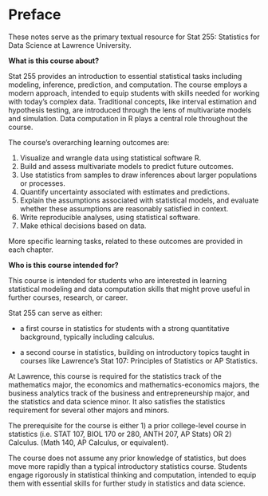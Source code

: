 # Preface {.unnumbered}

These notes serve as the primary textual resource for Stat 255: Statistics for Data Science at Lawrence University.

**What is this course about?**

Stat 255 provides an introduction to essential statistical tasks including modeling, inference, prediction, and computation. The course employs a modern approach, intended to equip students with skills needed for working with today's complex data. Traditional concepts, like interval estimation and hypothesis testing, are introduced through the lens of multivariate models and simulation. Data computation in R plays a central role throughout the course.

The course's overarching learning outcomes are:

1.  Visualize and wrangle data using statistical software R.\
2.  Build and assess multivariate models to predict future outcomes.\
3.  Use statistics from samples to draw inferences about larger populations or processes.\
4.  Quantify uncertainty associated with estimates and predictions.\
5.  Explain the assumptions associated with statistical models, and evaluate whether these assumptions are reasonably satisfied in context.\
6.  Write reproducible analyses, using statistical software.\
7.  Make ethical decisions based on data.

More specific learning tasks, related to these outcomes are provided in each chapter.

**Who is this course intended for?**

This course is intended for students who are interested in learning statistical modeling and data computation skills that might prove useful in further courses, research, or career.

Stat 255 can serve as either:

-   a first course in statistics for students with a strong quantitative background, typically including calculus.

-   a second course in statistics, building on introductory topics taught in courses like Lawrence's Stat 107: Principles of Statistics or AP Statistics.

At Lawrence, this course is required for the statistics track of the mathematics major, the economics and mathematics-economics majors, the business analytics track of the business and entrepreneurship major, and the statistics and data science minor. It also satisfies the statistics requirement for several other majors and minors.

The prerequisite for the course is either 1) a prior college-level course in statistics (i.e. STAT 107, BIOL 170 or 280, ANTH 207, AP Stats) OR 2) Calculus. (Math 140, AP Calculus, or equivalent).

The course does not assume any prior knowledge of statistics, but does move more rapidly than a typical introductory statistics course. Students engage rigorously in statistical thinking and computation, intended to equip them with essential skills for further study in statistics and data science.
